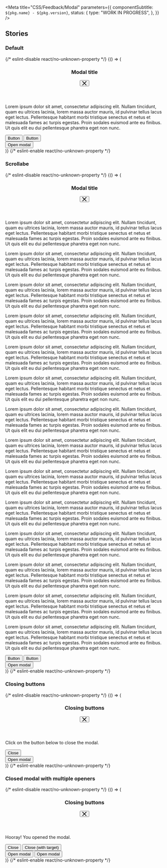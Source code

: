 

<Meta
  title="CSS/Feedback/Modal"
  parameters={{
    componentSubtitle: `${pkg.name} - ${pkg.version}`,
    status: {
      type: "WORK IN PROGRESS",
    },
  }}
/>

<Description markdown={readme} />

## Stories

### Default

<Canvas>
  {/* eslint-disable react/no-unknown-property */}
  <Story name="Default">
    {() => (
      <div class="denhaag-story--css-components-feedback-modal-wrapper">
        <section
          id="exampleModal"
          class="denhaag-modal denhaag-modal--open"
          tabindex="-1"
          aria-labelledby="exampleModalTitle"
          aria-hidden="true"
        >
          <div class="denhaag-modal__dialog">
            <div class="denhaag-modal__inner">
              <header class="denhaag-modal__header">
                <h3 class="denhaag-modal__title" id="exampleModalTitle">
                  Modal title
                </h3>
                <button class="denhaag-modal__button" type="button" aria-label="Close" data-modal-toggle>
                  <svg
                    class="denhaag-icon"
                    width="1em"
                    height="1em"
                    viewBox="0 0 14 14"
                    fill="none"
                    xmlns="http://www.w3.org/2000/svg"
                  >
                    <path
                      d="M0.292893 0.292893C0.683417 -0.0976311 1.31658 -0.0976311 1.70711 0.292893L7 5.58579L12.2929 0.292893C12.6834 -0.0976311 13.3166 -0.0976311 13.7071 0.292893C14.0976 0.683417 14.0976 1.31658 13.7071 1.70711L8.41421 7L13.7071 12.2929C14.0976 12.6834 14.0976 13.3166 13.7071 13.7071C13.3166 14.0976 12.6834 14.0976 12.2929 13.7071L7 8.41421L1.70711 13.7071C1.31658 14.0976 0.683417 14.0976 0.292893 13.7071C-0.0976311 13.3166 -0.0976311 12.6834 0.292893 12.2929L5.58579 7L0.292893 1.70711C-0.0976311 1.31658 -0.0976311 0.683417 0.292893 0.292893Z"
                      fill="currentColor"
                    />
                  </svg>
                </button>
              </header>
              <article class="denhaag-modal__content">
                <p>
                  Lorem ipsum dolor sit amet, consectetur adipiscing elit. Nullam tincidunt, quam eu ultrices lacinia,
                  lorem massa auctor mauris, id pulvinar tellus lacus eget lectus. Pellentesque habitant morbi tristique
                  senectus et netus et malesuada fames ac turpis egestas. Proin sodales euismod ante eu finibus. Ut quis
                  elit eu dui pellentesque pharetra eget non nunc.
                </p>
              </article>
              <footer class="denhaag-modal__footer">
                <button class="denhaag-button denhaag-button--primary-action">Button</button>
                <button class="denhaag-button denhaag-button--secondary-action">Button</button>
              </footer>
            </div>
          </div>
        </section>
        <button class="denhaag-button denhaag-button--primary-action" data-modal-toggle="exampleModal">
          Open modal
        </button>
      </div>
    )}
  </Story>
  {/* eslint-enable react/no-unknown-property */}
</Canvas>

### Scrollabe

<Canvas>
  {/* eslint-disable react/no-unknown-property */}
  <Story name="Scrollabe">
    {() => (
      <div class="denhaag-story--css-components-feedback-modal-wrapper">
        <section
          id="exampleScrollableModal"
          class="denhaag-modal denhaag-modal--open"
          tabindex="-1"
          aria-labelledby="exampleScrollableModalTitle"
          aria-hidden="true"
        >
          <div class="denhaag-modal__dialog">
            <div class="denhaag-modal__inner">
              <header class="denhaag-modal__header">
                <h3 class="denhaag-modal__title" id="exampleScrollableModalTitle">
                  Modal title
                </h3>
                <button class="denhaag-modal__button" type="button" aria-label="Close" data-modal-toggle>
                  <svg
                    class="denhaag-icon"
                    width="1em"
                    height="1em"
                    viewBox="0 0 14 14"
                    fill="none"
                    xmlns="http://www.w3.org/2000/svg"
                  >
                    <path
                      d="M0.292893 0.292893C0.683417 -0.0976311 1.31658 -0.0976311 1.70711 0.292893L7 5.58579L12.2929 0.292893C12.6834 -0.0976311 13.3166 -0.0976311 13.7071 0.292893C14.0976 0.683417 14.0976 1.31658 13.7071 1.70711L8.41421 7L13.7071 12.2929C14.0976 12.6834 14.0976 13.3166 13.7071 13.7071C13.3166 14.0976 12.6834 14.0976 12.2929 13.7071L7 8.41421L1.70711 13.7071C1.31658 14.0976 0.683417 14.0976 0.292893 13.7071C-0.0976311 13.3166 -0.0976311 12.6834 0.292893 12.2929L5.58579 7L0.292893 1.70711C-0.0976311 1.31658 -0.0976311 0.683417 0.292893 0.292893Z"
                      fill="currentColor"
                    />
                  </svg>
                </button>
              </header>
              <article class="denhaag-modal__content">
                <p>
                  Lorem ipsum dolor sit amet, consectetur adipiscing elit. Nullam tincidunt, quam eu ultrices lacinia,
                  lorem massa auctor mauris, id pulvinar tellus lacus eget lectus. Pellentesque habitant morbi tristique
                  senectus et netus et malesuada fames ac turpis egestas. Proin sodales euismod ante eu finibus. Ut quis
                  elit eu dui pellentesque pharetra eget non nunc.
                </p>
                <p>
                  Lorem ipsum dolor sit amet, consectetur adipiscing elit. Nullam tincidunt, quam eu ultrices lacinia,
                  lorem massa auctor mauris, id pulvinar tellus lacus eget lectus. Pellentesque habitant morbi tristique
                  senectus et netus et malesuada fames ac turpis egestas. Proin sodales euismod ante eu finibus. Ut quis
                  elit eu dui pellentesque pharetra eget non nunc.
                </p>
                <p>
                  Lorem ipsum dolor sit amet, consectetur adipiscing elit. Nullam tincidunt, quam eu ultrices lacinia,
                  lorem massa auctor mauris, id pulvinar tellus lacus eget lectus. Pellentesque habitant morbi tristique
                  senectus et netus et malesuada fames ac turpis egestas. Proin sodales euismod ante eu finibus. Ut quis
                  elit eu dui pellentesque pharetra eget non nunc.
                </p>
                <p>
                  Lorem ipsum dolor sit amet, consectetur adipiscing elit. Nullam tincidunt, quam eu ultrices lacinia,
                  lorem massa auctor mauris, id pulvinar tellus lacus eget lectus. Pellentesque habitant morbi tristique
                  senectus et netus et malesuada fames ac turpis egestas. Proin sodales euismod ante eu finibus. Ut quis
                  elit eu dui pellentesque pharetra eget non nunc.
                </p>
                <p>
                  Lorem ipsum dolor sit amet, consectetur adipiscing elit. Nullam tincidunt, quam eu ultrices lacinia,
                  lorem massa auctor mauris, id pulvinar tellus lacus eget lectus. Pellentesque habitant morbi tristique
                  senectus et netus et malesuada fames ac turpis egestas. Proin sodales euismod ante eu finibus. Ut quis
                  elit eu dui pellentesque pharetra eget non nunc.
                </p>
                <p>
                  Lorem ipsum dolor sit amet, consectetur adipiscing elit. Nullam tincidunt, quam eu ultrices lacinia,
                  lorem massa auctor mauris, id pulvinar tellus lacus eget lectus. Pellentesque habitant morbi tristique
                  senectus et netus et malesuada fames ac turpis egestas. Proin sodales euismod ante eu finibus. Ut quis
                  elit eu dui pellentesque pharetra eget non nunc.
                </p>
                <p>
                  Lorem ipsum dolor sit amet, consectetur adipiscing elit. Nullam tincidunt, quam eu ultrices lacinia,
                  lorem massa auctor mauris, id pulvinar tellus lacus eget lectus. Pellentesque habitant morbi tristique
                  senectus et netus et malesuada fames ac turpis egestas. Proin sodales euismod ante eu finibus. Ut quis
                  elit eu dui pellentesque pharetra eget non nunc.
                </p>
                <p>
                  Lorem ipsum dolor sit amet, consectetur adipiscing elit. Nullam tincidunt, quam eu ultrices lacinia,
                  lorem massa auctor mauris, id pulvinar tellus lacus eget lectus. Pellentesque habitant morbi tristique
                  senectus et netus et malesuada fames ac turpis egestas. Proin sodales euismod ante eu finibus. Ut quis
                  elit eu dui pellentesque pharetra eget non nunc.
                </p>
                <p>
                  Lorem ipsum dolor sit amet, consectetur adipiscing elit. Nullam tincidunt, quam eu ultrices lacinia,
                  lorem massa auctor mauris, id pulvinar tellus lacus eget lectus. Pellentesque habitant morbi tristique
                  senectus et netus et malesuada fames ac turpis egestas. Proin sodales euismod ante eu finibus. Ut quis
                  elit eu dui pellentesque pharetra eget non nunc.
                </p>
                <p>
                  Lorem ipsum dolor sit amet, consectetur adipiscing elit. Nullam tincidunt, quam eu ultrices lacinia,
                  lorem massa auctor mauris, id pulvinar tellus lacus eget lectus. Pellentesque habitant morbi tristique
                  senectus et netus et malesuada fames ac turpis egestas. Proin sodales euismod ante eu finibus. Ut quis
                  elit eu dui pellentesque pharetra eget non nunc.
                </p>
                <p>
                  Lorem ipsum dolor sit amet, consectetur adipiscing elit. Nullam tincidunt, quam eu ultrices lacinia,
                  lorem massa auctor mauris, id pulvinar tellus lacus eget lectus. Pellentesque habitant morbi tristique
                  senectus et netus et malesuada fames ac turpis egestas. Proin sodales euismod ante eu finibus. Ut quis
                  elit eu dui pellentesque pharetra eget non nunc.
                </p>
                <p>
                  Lorem ipsum dolor sit amet, consectetur adipiscing elit. Nullam tincidunt, quam eu ultrices lacinia,
                  lorem massa auctor mauris, id pulvinar tellus lacus eget lectus. Pellentesque habitant morbi tristique
                  senectus et netus et malesuada fames ac turpis egestas. Proin sodales euismod ante eu finibus. Ut quis
                  elit eu dui pellentesque pharetra eget non nunc.
                </p>
                <p>
                  Lorem ipsum dolor sit amet, consectetur adipiscing elit. Nullam tincidunt, quam eu ultrices lacinia,
                  lorem massa auctor mauris, id pulvinar tellus lacus eget lectus. Pellentesque habitant morbi tristique
                  senectus et netus et malesuada fames ac turpis egestas. Proin sodales euismod ante eu finibus. Ut quis
                  elit eu dui pellentesque pharetra eget non nunc.
                </p>
                <p>
                  Lorem ipsum dolor sit amet, consectetur adipiscing elit. Nullam tincidunt, quam eu ultrices lacinia,
                  lorem massa auctor mauris, id pulvinar tellus lacus eget lectus. Pellentesque habitant morbi tristique
                  senectus et netus et malesuada fames ac turpis egestas. Proin sodales euismod ante eu finibus. Ut quis
                  elit eu dui pellentesque pharetra eget non nunc.
                </p>
              </article>
              <footer class="denhaag-modal__footer">
                <button class="denhaag-button denhaag-button--primary-action">Button</button>
                <button class="denhaag-button denhaag-button--secondary-action">Button</button>
              </footer>
            </div>
          </div>
        </section>
        <button class="denhaag-button denhaag-button--primary-action" data-modal-toggle="exampleScrollableModal">
          Open modal
        </button>
      </div>
    )}
  </Story>
  {/* eslint-enable react/no-unknown-property */}
</Canvas>

### Closing buttons

<Canvas>
  {/* eslint-disable react/no-unknown-property */}
  <Story name="Closing buttons">
    {() => (
      <div class="denhaag-story--css-components-feedback-modal-wrapper">
        <section
          id="exampleModalClosingButtons"
          class="denhaag-modal denhaag-modal--open"
          tabindex="-1"
          aria-labelledby="exampleModalClosingButtonsTitle"
          aria-hidden="true"
        >
          <div class="denhaag-modal__dialog">
            <div class="denhaag-modal__inner">
              <header class="denhaag-modal__header">
                <h3 class="denhaag-modal__title" id="exampleModalClosingButtonsTitle">
                  Closing buttons
                </h3>
                <button class="denhaag-modal__button" type="button" aria-label="Close" data-modal-toggle>
                  <svg
                    class="denhaag-icon"
                    width="1em"
                    height="1em"
                    viewBox="0 0 14 14"
                    fill="none"
                    xmlns="http://www.w3.org/2000/svg"
                  >
                    <path
                      d="M0.292893 0.292893C0.683417 -0.0976311 1.31658 -0.0976311 1.70711 0.292893L7 5.58579L12.2929 0.292893C12.6834 -0.0976311 13.3166 -0.0976311 13.7071 0.292893C14.0976 0.683417 14.0976 1.31658 13.7071 1.70711L8.41421 7L13.7071 12.2929C14.0976 12.6834 14.0976 13.3166 13.7071 13.7071C13.3166 14.0976 12.6834 14.0976 12.2929 13.7071L7 8.41421L1.70711 13.7071C1.31658 14.0976 0.683417 14.0976 0.292893 13.7071C-0.0976311 13.3166 -0.0976311 12.6834 0.292893 12.2929L5.58579 7L0.292893 1.70711C-0.0976311 1.31658 -0.0976311 0.683417 0.292893 0.292893Z"
                      fill="currentColor"
                    />
                  </svg>
                </button>
              </header>
              <article class="denhaag-modal__content">
                <p>Click on the button below to close the modal.</p>
              </article>
              <footer class="denhaag-modal__footer">
                <button class="denhaag-button denhaag-button--primary-action" data-modal-toggle>
                  Close
                </button>
              </footer>
            </div>
          </div>
        </section>
        <button class="denhaag-button denhaag-button--primary-action" data-modal-toggle="exampleModalClosingButtons">
          Open modal
        </button>
      </div>
    )}
  </Story>
  {/* eslint-enable react/no-unknown-property */}
</Canvas>

### Closed modal with multiple openers

<Canvas>
  {/* eslint-disable react/no-unknown-property */}
  <Story name="Closed modal with multiple openers">
    {() => (
      <div class="denhaag-story--css-components-feedback-modal-wrapper">
        <section
          id="exampleModalClosed"
          class="denhaag-modal"
          tabindex="-1"
          aria-labelledby="exampleModalClosedTitle"
          aria-hidden="true"
        >
          <div class="denhaag-modal__dialog">
            <div class="denhaag-modal__inner">
              <header class="denhaag-modal__header">
                <h3 class="denhaag-modal__title" id="exampleModalClosedTitle">
                  Closing buttons
                </h3>
                <button class="denhaag-modal__button" type="button" aria-label="Close" data-modal-toggle>
                  <svg
                    class="denhaag-icon"
                    width="1em"
                    height="1em"
                    viewBox="0 0 14 14"
                    fill="none"
                    xmlns="http://www.w3.org/2000/svg"
                  >
                    <path
                      d="M0.292893 0.292893C0.683417 -0.0976311 1.31658 -0.0976311 1.70711 0.292893L7 5.58579L12.2929 0.292893C12.6834 -0.0976311 13.3166 -0.0976311 13.7071 0.292893C14.0976 0.683417 14.0976 1.31658 13.7071 1.70711L8.41421 7L13.7071 12.2929C14.0976 12.6834 14.0976 13.3166 13.7071 13.7071C13.3166 14.0976 12.6834 14.0976 12.2929 13.7071L7 8.41421L1.70711 13.7071C1.31658 14.0976 0.683417 14.0976 0.292893 13.7071C-0.0976311 13.3166 -0.0976311 12.6834 0.292893 12.2929L5.58579 7L0.292893 1.70711C-0.0976311 1.31658 -0.0976311 0.683417 0.292893 0.292893Z"
                      fill="currentColor"
                    />
                  </svg>
                </button>
              </header>
              <article class="denhaag-modal__content">
                <p>Hooray! You opened the modal.</p>
              </article>
              <footer class="denhaag-modal__footer">
                <button class="denhaag-button denhaag-button--primary-action" data-modal-toggle>
                  Close
                </button>
                <button class="denhaag-button denhaag-button--secondary-action" data-modal-toggle="exampleModalClosed">
                  Close (with target)
                </button>
              </footer>
            </div>
          </div>
        </section>
        <button class="denhaag-button denhaag-button--primary-action" data-modal-toggle="exampleModalClosed">
          Open modal
        </button>
        <button class="denhaag-button denhaag-button--secondary-action" data-modal-toggle="exampleModalClosed">
          Open modal
        </button>
      </div>
    )}
  </Story>
  {/* eslint-enable react/no-unknown-property */}
</Canvas>
